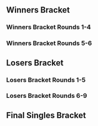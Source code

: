 {{DISPLAYTITLE:The Second Annual PSG Classic: Singles Bracket}}{{SetGame|melee}}
{{tabs static
|name1=Overview
|link1=The Second Annual PSG Classic
|name2=Singles Bracket
|link2=The Second Annual PSG Classic/Singles Bracket
|This=2
}}<br/><!-- Generated with http://tournament-nub.rhcloud.com/toliquipedia name=vegassmash-psgclassic2melee -->

==Winners Bracket==
===Winners Bracket Rounds 1-4===
{{128DEWBracketA
|r1m1p1=Westballz |r1m1p1flag=us |r1m1p1score=W |r1m1win=1
|r1m1p2=Bye |r1m1p2flag= |r1m1p2score=-

|r1m2p1=hellabryan |r1m2p1flag= |r1m2p1score=2 |r1m2win=1
|r1m2p2=Dranyos |r1m2p2flag= |r1m2p2score=0

|r1m3p1=YattaDante |r1m3p1flag= |r1m3p1score=W |r1m3win=1
|r1m3p2=Bye |r1m3p2flag= |r1m3p2score=-

|r1m4p1=Chooch |r1m4p1flag= |r1m4p1score=W |r1m4win=1
|r1m4p2=Bye |r1m4p2flag= |r1m4p2score=-

|r1m5p1=JpegImage |r1m5p1flag=us |r1m5p1score=W |r1m5win=1
|r1m5p2=Bye |r1m5p2flag= |r1m5p2score=-

|r1m6p1=Echo |r1m6p1flag= |r1m6p1score=W |r1m6win=1
|r1m6p2=Bye |r1m6p2flag= |r1m6p2score=-

|r1m7p1=Volvo |r1m7p1flag= |r1m7p1score=W |r1m7win=1
|r1m7p2=Bye |r1m7p2flag= |r1m7p2score=-

|r1m8p1=Koschka |r1m8p1flag= |r1m8p1score=W |r1m8win=1
|r1m8p2=Bye |r1m8p2flag= |r1m8p2score=-

|r1m9p1=PB&J |r1m9p1flag=us |r1m9p1score=W |r1m9win=1
|r1m9p2=Bye |r1m9p2flag= |r1m9p2score=-

|r1m10p1=Tino |r1m10p1flag= |r1m10p1score=0 |r1m10win=2
|r1m10p2=Shreckkisses |r1m10p2flag= |r1m10p2score=2

|r1m11p1=Anjo |r1m11p1flag= |r1m11p1score=W |r1m11win=1
|r1m11p2=Bye |r1m11p2flag= |r1m11p2score=-

|r1m12p1=Johnny D |r1m12p1flag= |r1m12p1score=W |r1m12win=1
|r1m12p2=Bye |r1m12p2flag= |r1m12p2score=-

|r1m13p1=Triple R |r1m13p1flag=us |r1m13p1score=W |r1m13win=1
|r1m13p2=Bye |r1m13p2flag= |r1m13p2score=-

|r1m14p1=Ray |r1m14p1flag= |r1m14p1score=W |r1m14win=1
|r1m14p2=Bye |r1m14p2flag= |r1m14p2score=-

|r1m15p1=Goose |r1m15p1flag= |r1m15p1score=W |r1m15win=1
|r1m15p2=Bye |r1m15p2flag= |r1m15p2score=-

|r1m16p1=TC Luck |r1m16p1flag= |r1m16p1score=W |r1m16win=1
|r1m16p2=Bye |r1m16p2flag= |r1m16p2score=-

|r1m17p1=StriCNYN3 |r1m17p1flag=us |r1m17p1score=W |r1m17win=1
|r1m17p2=Bye |r1m17p2flag= |r1m17p2score=-

|r1m18p1=J Bob |r1m18p1flag= |r1m18p1score=2 |r1m18win=1
|r1m18p2=Yoohoo |r1m18p2flag= |r1m18p2score=0

|r1m19p1=BDR |r1m19p1flag= |r1m19p1score=W |r1m19win=1
|r1m19p2=Bye |r1m19p2flag= |r1m19p2score=-

|r1m20p1=Bayless |r1m20p1flag= |r1m20p1score=W |r1m20win=1
|r1m20p2=Bye |r1m20p2flag= |r1m20p2score=-

|r1m21p1=SK92 |r1m21p1flag=us |r1m21p1score=W |r1m21win=1
|r1m21p2=Bye |r1m21p2flag= |r1m21p2score=-

|r1m22p1=WhiskeyMilk |r1m22p1flag= |r1m22p1score=W |r1m22win=1
|r1m22p2=Bye |r1m22p2flag= |r1m22p2score=-

|r1m23p1=The Biggest C |r1m23p1flag= |r1m23p1score=W |r1m23win=1
|r1m23p2=Bye |r1m23p2flag= |r1m23p2score=-

|r1m24p1=Rattigan |r1m24p1flag= |r1m24p1score=W |r1m24win=1
|r1m24p2=Bye |r1m24p2flag= |r1m24p2score=-

|r1m25p1=dizzkidboogie |r1m25p1flag=us |r1m25p1score=W |r1m25win=1
|r1m25p2=Bye |r1m25p2flag= |r1m25p2score=-

|r1m26p1=ADLP |r1m26p1flag= |r1m26p1score=0 |r1m26win=2
|r1m26p2=NugS |r1m26p2flag= |r1m26p2score=2

|r1m27p1=Fija |r1m27p1flag= |r1m27p1score=W |r1m27win=1
|r1m27p2=Bye |r1m27p2flag= |r1m27p2score=-

|r1m28p1=Ayu |r1m28p1flag= |r1m28p1score=W |r1m28win=1
|r1m28p2=Bye |r1m28p2flag= |r1m28p2score=-

|r1m29p1=Roche |r1m29p1flag=cl |r1m29p1score=W |r1m29win=1
|r1m29p2=Bye |r1m29p2flag= |r1m29p2score=-

|r1m30p1=Gibbles |r1m30p1flag= |r1m30p1score=W |r1m30win=1
|r1m30p2=Bye |r1m30p2flag= |r1m30p2score=-

|r1m31p1=Bpak |r1m31p1flag= |r1m31p1score=W |r1m31win=1
|r1m31p2=Bye |r1m31p2flag= |r1m31p2score=-

|r1m32p1=Alex |r1m32p1flag= |r1m32p1score=W |r1m32win=1
|r1m32p2=Bye |r1m32p2flag= |r1m32p2score=-

|r1m33p1=DJ Nintendo |r1m33p1flag=us |r1m33p1score=W |r1m33win=1
|r1m33p2=Bye |r1m33p2flag= |r1m33p2score=-

|r1m34p1=Ralph |r1m34p1flag=us |r1m34p1score=1 |r1m34win=2
|r1m34p2=Trick |r1m34p2flag= |r1m34p2score=2

|r1m35p1=MMX |r1m35p1flag= |r1m35p1score=W |r1m35win=1
|r1m35p2=Bye |r1m35p2flag= |r1m35p2score=-

|r1m36p1=Studmuffin |r1m36p1flag= |r1m36p1score=W |r1m36win=1
|r1m36p2=Bye |r1m36p2flag= |r1m36p2score=-

|r1m37p1=Saiko |r1m37p1flag= |r1m37p1score=W |r1m37win=1
|r1m37p2=Bye |r1m37p2flag= |r1m37p2score=-

|r1m38p1=TD |r1m38p1flag= |r1m38p1score=W |r1m38win=1
|r1m38p2=Bye |r1m38p2flag= |r1m38p2score=-

|r1m39p1=Coon |r1m39p1flag= |r1m39p1score=W |r1m39win=1
|r1m39p2=Bye |r1m39p2flag= |r1m39p2score=-

|r1m40p1=Spam |r1m40p1flag= |r1m40p1score=W |r1m40win=1
|r1m40p2=Bye |r1m40p2flag= |r1m40p2score=-

|r1m41p1=Chain-Ace |r1m41p1flag=us |r1m41p1score=W |r1m41win=1
|r1m41p2=Bye |r1m41p2flag= |r1m41p2score=-

|r1m42p1=CloudSquall |r1m42p1flag= |r1m42p1score=2 |r1m42win=1
|r1m42p2=Kopaka |r1m42p2flag= |r1m42p2score=1

|r1m43p1=Bacon |r1m43p1flag= |r1m43p1score=W |r1m43win=1
|r1m43p2=Bye |r1m43p2flag= |r1m43p2score=-

|r1m44p1=Doogless |r1m44p1flag= |r1m44p1score=W |r1m44win=1
|r1m44p2=Bye |r1m44p2flag= |r1m44p2score=-

|r1m45p1=Firefly |r1m45p1flag= |r1m45p1score=W |r1m45win=1
|r1m45p2=Bye |r1m45p2flag= |r1m45p2score=-

|r1m46p1=Zeta |r1m46p1flag= |r1m46p1score=W |r1m46win=1
|r1m46p2=Bye |r1m46p2flag= |r1m46p2score=-

|r1m47p1=Mittens |r1m47p1flag=ca |r1m47p1score=W |r1m47win=1
|r1m47p2=Bye |r1m47p2flag= |r1m47p2score=-

|r1m48p1=Matsson |r1m48p1flag= |r1m48p1score=W |r1m48win=1
|r1m48p2=Bye |r1m48p2flag= |r1m48p2score=-

|r1m49p1=The Moon |r1m49p1flag=us |r1m49p1score=W |r1m49win=1
|r1m49p2=Bye |r1m49p2flag= |r1m49p2score=-

|r1m50p1=RCA |r1m50p1flag= |r1m50p1score=2 |r1m50win=1
|r1m50p2=TolerableZero |r1m50p2flag= |r1m50p2score=1

|r1m51p1=TheZeroFaReal |r1m51p1flag= |r1m51p1score=W |r1m51win=1
|r1m51p2=Bye |r1m51p2flag= |r1m51p2score=-

|r1m52p1=indie dave |r1m52p1flag= |r1m52p1score=W |r1m52win=1
|r1m52p2=Bye |r1m52p2flag= |r1m52p2score=-

|r1m53p1=trahh |r1m53p1flag= |r1m53p1score=W |r1m53win=1
|r1m53p2=Bye |r1m53p2flag= |r1m53p2score=-

|r1m54p1=TaTo |r1m54p1flag= |r1m54p1score=W |r1m54win=1
|r1m54p2=Bye |r1m54p2flag= |r1m54p2score=-

|r1m55p1=GW dansdaman |r1m55p1flag= |r1m55p1score=W |r1m55win=1
|r1m55p2=Bye |r1m55p2flag= |r1m55p2score=-

|r1m56p1=Volk |r1m56p1flag= |r1m56p1score=W |r1m56win=1
|r1m56p2=Bye |r1m56p2flag= |r1m56p2score=-

|r1m57p1=OkamiBW |r1m57p1flag=us |r1m57p1score=W |r1m57win=1
|r1m57p2=Bye |r1m57p2flag= |r1m57p2score=-

|r1m58p1=squallette |r1m58p1flag= |r1m58p1score=0 |r1m58win=2
|r1m58p2=Yardsale |r1m58p2flag= |r1m58p2score=2

|r1m59p1=Lalo |r1m59p1flag= |r1m59p1score=W |r1m59win=1
|r1m59p2=Bye |r1m59p2flag= |r1m59p2score=-

|r1m60p1=Nordy |r1m60p1flag= |r1m60p1score=W |r1m60win=1
|r1m60p2=Bye |r1m60p2flag= |r1m60p2score=-

|r1m61p1=D. Disciple |r1m61p1flag= |r1m61p1score=W |r1m61win=1
|r1m61p2=Bye |r1m61p2flag= |r1m61p2score=-

|r1m62p1=Sweats |r1m62p1flag= |r1m62p1score=W |r1m62win=1
|r1m62p2=Bye |r1m62p2flag= |r1m62p2score=-

|r1m63p1=Carl Sweatshirt |r1m63p1flag= |r1m63p1score=W |r1m63win=1
|r1m63p2=Bye |r1m63p2flag= |r1m63p2score=-

|r1m64p1=Kwin |r1m64p1flag= |r1m64p1score=W |r1m64win=1
|r1m64p2=Bye |r1m64p2flag= |r1m64p2score=-

|r2m1p1=Westballz |r2m1p1flag=us |r2m1p1score=2 |r2m1win=1
|r2m1p2=hellabryan |r2m1p2flag= |r2m1p2score=0

|r2m2p1=YattaDante |r2m2p1flag= |r2m2p1score=2 |r2m2win=1
|r2m2p2=Chooch |r2m2p2flag= |r2m2p2score=0

|r2m3p1=JpegImage |r2m3p1flag=us |r2m3p1score=2 |r2m3win=1
|r2m3p2=Echo |r2m3p2flag= |r2m3p2score=0

|r2m4p1=Volvo |r2m4p1flag= |r2m4p1score=2 |r2m4win=1
|r2m4p2=Koschka |r2m4p2flag= |r2m4p2score=0

|r2m5p1=PB&J |r2m5p1flag=us |r2m5p1score=2 |r2m5win=1
|r2m5p2=Shreckkisses |r2m5p2flag= |r2m5p2score=0

|r2m6p1=Anjo |r2m6p1flag= |r2m6p1score=2 |r2m6win=1
|r2m6p2=Johnny D |r2m6p2flag= |r2m6p2score=0

|r2m7p1=Triple R |r2m7p1flag=us |r2m7p1score=2 |r2m7win=1
|r2m7p2=Ray |r2m7p2flag= |r2m7p2score=0

|r2m8p1=Goose |r2m8p1flag= |r2m8p1score=0 |r2m8win=2
|r2m8p2=TC Luck |r2m8p2flag= |r2m8p2score=2

|r2m9p1=StriCNYN3 |r2m9p1flag=us |r2m9p1score=2 |r2m9win=1
|r2m9p2=J Bob |r2m9p2flag= |r2m9p2score=0

|r2m10p1=BDR |r2m10p1flag= |r2m10p1score=2 |r2m10win=1
|r2m10p2=Bayless |r2m10p2flag= |r2m10p2score=0

|r2m11p1=SK92 |r2m11p1flag=us |r2m11p1score=2 |r2m11win=1
|r2m11p2=WhiskeyMilk |r2m11p2flag= |r2m11p2score=0

|r2m12p1=The Biggest C |r2m12p1flag= |r2m12p1score=2 |r2m12win=1
|r2m12p2=Rattigan |r2m12p2flag= |r2m12p2score=1

|r2m13p1=dizzkidboogie |r2m13p1flag=us |r2m13p1score=2 |r2m13win=1
|r2m13p2=NugS |r2m13p2flag= |r2m13p2score=0

|r2m14p1=Fija |r2m14p1flag= |r2m14p1score=0 |r2m14win=2
|r2m14p2=Ayu |r2m14p2flag= |r2m14p2score=2

|r2m15p1=Roche |r2m15p1flag=cl |r2m15p1score=2 |r2m15win=1
|r2m15p2=Gibbles |r2m15p2flag= |r2m15p2score=0

|r2m16p1=Bpak |r2m16p1flag= |r2m16p1score=2 |r2m16win=1
|r2m16p2=Alex |r2m16p2flag= |r2m16p2score=0

|r2m17p1=DJ Nintendo |r2m17p1flag=us |r2m17p1score=2 |r2m17win=1
|r2m17p2=Trick |r2m17p2flag= |r2m17p2score=0

|r2m18p1=MMX |r2m18p1flag= |r2m18p1score=0 |r2m18win=2
|r2m18p2=Studmuffin |r2m18p2flag= |r2m18p2score=2

|r2m19p1=Saiko |r2m19p1flag= |r2m19p1score=2 |r2m19win=1
|r2m19p2=TD |r2m19p2flag= |r2m19p2score=0

|r2m20p1=Coon |r2m20p1flag= |r2m20p1score=0 |r2m20win=2
|r2m20p2=Spam |r2m20p2flag= |r2m20p2score=2

|r2m21p1=Chain-Ace |r2m21p1flag=us |r2m21p1score=2 |r2m21win=1
|r2m21p2=CloudSquall |r2m21p2flag= |r2m21p2score=0

|r2m22p1=Bacon |r2m22p1flag= |r2m22p1score=2 |r2m22win=1
|r2m22p2=Doogless |r2m22p2flag= |r2m22p2score=0

|r2m23p1=Firefly |r2m23p1flag= |r2m23p1score=2 |r2m23win=1
|r2m23p2=Zeta |r2m23p2flag= |r2m23p2score=0

|r2m24p1=Mittens |r2m24p1flag=ca |r2m24p1score=2 |r2m24win=1
|r2m24p2=Matsson |r2m24p2flag= |r2m24p2score=0

|r2m25p1=The Moon |r2m25p1flag=us |r2m25p1score=2 |r2m25win=1
|r2m25p2=RCA |r2m25p2flag= |r2m25p2score=0

|r2m26p1=TheZeroFaReal |r2m26p1flag= |r2m26p1score=2 |r2m26win=1
|r2m26p2=indie dave |r2m26p2flag= |r2m26p2score=0

|r2m27p1=trahh |r2m27p1flag= |r2m27p1score=2 |r2m27win=1
|r2m27p2=TaTo |r2m27p2flag= |r2m27p2score=0

|r2m28p1=GW dansdaman |r2m28p1flag= |r2m28p1score=2 |r2m28win=1
|r2m28p2=Volk |r2m28p2flag= |r2m28p2score=0

|r2m29p1=OkamiBW |r2m29p1flag=us |r2m29p1score=2 |r2m29win=1
|r2m29p2=Yardsale |r2m29p2flag= |r2m29p2score=0

|r2m30p1=Lalo |r2m30p1flag= |r2m30p1score=2 |r2m30win=1
|r2m30p2=Nordy |r2m30p2flag= |r2m30p2score=1

|r2m31p1=D. Disciple |r2m31p1flag= |r2m31p1score=2 |r2m31win=1
|r2m31p2=Sweats |r2m31p2flag= |r2m31p2score=0

|r2m32p1=Carl Sweatshirt |r2m32p1flag= |r2m32p1score=2 |r2m32win=1
|r2m32p2=Kwin |r2m32p2flag= |r2m32p2score=0

|r3m1p1=Westballz |r3m1p1flag=us |r3m1p1score=2 |r3m1win=1
|r3m1p2=YattaDante |r3m1p2flag= |r3m1p2score=0

|r3m2p1=JpegImage |r3m2p1flag=us |r3m2p1score=2 |r3m2win=1
|r3m2p2=Volvo |r3m2p2flag= |r3m2p2score=0

|r3m3p1=PB&J |r3m3p1flag=us |r3m3p1score=1 |r3m3win=2
|r3m3p2=Anjo |r3m3p2flag= |r3m3p2score=2

|r3m4p1=Triple R |r3m4p1flag=us |r3m4p1score=2 |r3m4win=1
|r3m4p2=TC Luck |r3m4p2flag= |r3m4p2score=0

|r3m5p1=StriCNYN3 |r3m5p1flag=us |r3m5p1score=2 |r3m5win=1
|r3m5p2=BDR |r3m5p2flag= |r3m5p2score=0

|r3m6p1=SK92 |r3m6p1flag=us |r3m6p1score=2 |r3m6win=1
|r3m6p2=The Biggest C |r3m6p2flag= |r3m6p2score=0

|r3m7p1=dizzkidboogie |r3m7p1flag=us |r3m7p1score=2 |r3m7win=1
|r3m7p2=Ayu |r3m7p2flag= |r3m7p2score=0

|r3m8p1=Roche |r3m8p1flag=cl |r3m8p1score=2 |r3m8win=1
|r3m8p2=Bpak |r3m8p2flag= |r3m8p2score=0

|r3m9p1=DJ Nintendo |r3m9p1flag=us |r3m9p1score=2 |r3m9win=1
|r3m9p2=Studmuffin |r3m9p2flag= |r3m9p2score=0

|r3m10p1=Saiko |r3m10p1flag= |r3m10p1score=2 |r3m10win=1
|r3m10p2=Spam |r3m10p2flag= |r3m10p2score=0

|r3m11p1=Chain-Ace |r3m11p1flag=us |r3m11p1score=2 |r3m11win=1
|r3m11p2=Bacon |r3m11p2flag= |r3m11p2score=0

|r3m12p1=Firefly |r3m12p1flag= |r3m12p1score=0 |r3m12win=2
|r3m12p2=Mittens |r3m12p2flag=ca |r3m12p2score=2

|r3m13p1=The Moon |r3m13p1flag=us |r3m13p1score=2 |r3m13win=1
|r3m13p2=TheZeroFaReal |r3m13p2flag= |r3m13p2score=0

|r3m14p1=trahh |r3m14p1flag= |r3m14p1score=2 |r3m14win=1
|r3m14p2=GW dansdaman |r3m14p2flag= |r3m14p2score=0

|r3m15p1=OkamiBW |r3m15p1flag=us |r3m15p1score=2 |r3m15win=1
|r3m15p2=Lalo |r3m15p2flag= |r3m15p2score=0

|r3m16p1=D. Disciple |r3m16p1flag= |r3m16p1score=2 |r3m16win=1
|r3m16p2=Carl Sweatshirt |r3m16p2flag= |r3m16p2score=0

|r4m1p1=Westballz |r4m1p1flag=us |r4m1p1score=2 |r4m1win=1
|r4m1p2=JpegImage |r4m1p2flag=us |r4m1p2score=1

|r4m2p1=Anjo |r4m2p1flag= |r4m2p1score=0 |r4m2win=2
|r4m2p2=Triple R |r4m2p2flag=us |r4m2p2score=2

|r4m3p1=StriCNYN3 |r4m3p1flag=us |r4m3p1score=2 |r4m3win=1
|r4m3p2=SK92 |r4m3p2flag=us |r4m3p2score=0

|r4m4p1=dizzkidboogie |r4m4p1flag=us |r4m4p1score=2 |r4m4win=1
|r4m4p2=Roche |r4m4p2flag=cl |r4m4p2score=0

|r4m5p1=DJ Nintendo |r4m5p1flag=us |r4m5p1score=2 |r4m5win=1
|r4m5p2=Saiko |r4m5p2flag= |r4m5p2score=0

|r4m6p1=Chain-Ace |r4m6p1flag=us |r4m6p1score=1 |r4m6win=2
|r4m6p2=Mittens |r4m6p2flag=ca |r4m6p2score=2

|r4m7p1=The Moon |r4m7p1flag=us |r4m7p1score=2 |r4m7win=1
|r4m7p2=trahh |r4m7p2flag= |r4m7p2score=0

|r4m8p1=OkamiBW |r4m8p1flag=us |r4m8p1score=2 |r4m8win=1
|r4m8p2=D. Disciple |r4m8p2flag= |r4m8p2score=0
}}
===Winners Bracket Rounds 5-6===
{{8DEWBracketA
|R1=Winners Round 5
|R2=Winners Round 6

|r1m1p1=Westballz |r1m1p1flag=us |r1m1p1score=2 |r1m1win=1
|r1m1p2=Triple R |r1m1p2flag=us |r1m1p2score=0

|r1m2p1=StriCNYN3 |r1m2p1flag=us |r1m2p1score=1 |r1m2win=2
|r1m2p2=dizzkidboogie |r1m2p2flag=us |r1m2p2score=2

|r1m3p1=DJ Nintendo |r1m3p1flag=us |r1m3p1score=2 |r1m3win=1
|r1m3p2=Mittens |r1m3p2flag=ca |r1m3p2score=0

|r1m4p1=The Moon |r1m4p1flag=us |r1m4p1score=2 |r1m4win=1
|r1m4p2=OkamiBW |r1m4p2flag=us |r1m4p2score=1

|r2m1p1=Westballz |r2m1p1flag=us |r2m1p1score=3 |r2m1win=1
|r2m1p2=dizzkidboogie |r2m1p2flag=us |r2m1p2score=2

|r2m2p1=DJ Nintendo |r2m2p1flag=us |r2m2p1score=3 |r2m2win=1
|r2m2p2=The Moon |r2m2p2flag=us |r2m2p2score=1
}}

==Losers Bracket==
===Losers Bracket Rounds 1-5===
{{96DELBracketSmwA
|tourneylink=The Second Annual PSG Classic
|tourneyname=The Second Annual PSG Classic
|l1placement=65-96
|l2placement=49-64
|l3placement=33-48
|l4placement=25-32
|l5placement=17-24

|l1m1p1=Kwin |l1m1p1flag= |l1m1p1score=2 |l1m1win=1
|l1m1p2=Dranyos |l1m1p2flag= |l1m1p2score=0

|l1m2p1=Sweats |l1m2p1flag= |l1m2p1score=W |l1m2win=1
|l1m2p2=Bye |l1m2p2flag= |l1m2p2score=-

|l1m3p1=Nordy |l1m3p1flag= |l1m3p1score=W |l1m3win=1
|l1m3p2=Bye |l1m3p2flag= |l1m3p2score=-

|l1m4p1=Yardsale |l1m4p1flag= |l1m4p1score=W |l1m4win=1
|l1m4p2=Bye |l1m4p2flag= |l1m4p2score=-

|l1m5p1=Volk |l1m5p1flag= |l1m5p1score=2 |l1m5win=1
|l1m5p2=Tino |l1m5p2flag= |l1m5p2score=0

|l1m6p1=TaTo |l1m6p1flag= |l1m6p1score=W |l1m6win=1
|l1m6p2=Bye |l1m6p2flag= |l1m6p2score=-

|l1m7p1=indie dave |l1m7p1flag= |l1m7p1score=W |l1m7win=1
|l1m7p2=Bye |l1m7p2flag= |l1m7p2score=-

|l1m8p1=RCA |l1m8p1flag= |l1m8p1score=W |l1m8win=1
|l1m8p2=Bye |l1m8p2flag= |l1m8p2score=-

|l1m9p1=Matsson |l1m9p1flag= |l1m9p1score=0 |l1m9win=2
|l1m9p2=Yoohoo |l1m9p2flag= |l1m9p2score=2

|l1m10p1=Zeta |l1m10p1flag= |l1m10p1score=W |l1m10win=1
|l1m10p2=Bye |l1m10p2flag= |l1m10p2score=-

|l1m11p1=Doogless |l1m11p1flag= |l1m11p1score=W |l1m11win=1
|l1m11p2=Bye |l1m11p2flag= |l1m11p2score=-

|l1m12p1=CloudSquall |l1m12p1flag= |l1m12p1score=W |l1m12win=1
|l1m12p2=Bye |l1m12p2flag= |l1m12p2score=-

|l1m13p1=Coon |l1m13p1flag= |l1m13p1score=0 |l1m13win=2
|l1m13p2=ADLP |l1m13p2flag= |l1m13p2score=2

|l1m14p1=TD |l1m14p1flag= |l1m14p1score=W |l1m14win=1
|l1m14p2=Bye |l1m14p2flag= |l1m14p2score=-

|l1m15p1=MMX |l1m15p1flag= |l1m15p1score=W |l1m15win=1
|l1m15p2=Bye |l1m15p2flag= |l1m15p2score=-

|l1m16p1=Trick |l1m16p1flag= |l1m16p1score=W |l1m16win=1
|l1m16p2=Bye |l1m16p2flag= |l1m16p2score=-

|l1m17p1=Alex |l1m17p1flag= |l1m17p1score=2 |l1m17win=1
|l1m17p2=Ralph |l1m17p2flag=us |l1m17p2score=0

|l1m18p1=Gibbles |l1m18p1flag= |l1m18p1score=W |l1m18win=1
|l1m18p2=Bye |l1m18p2flag= |l1m18p2score=-

|l1m19p1=Fija |l1m19p1flag= |l1m19p1score=W |l1m19win=1
|l1m19p2=Bye |l1m19p2flag= |l1m19p2score=-

|l1m20p1=NugS |l1m20p1flag= |l1m20p1score=W |l1m20win=1
|l1m20p2=Bye |l1m20p2flag= |l1m20p2score=-

|l1m21p1=Rattigan |l1m21p1flag= |l1m21p1score=2 |l1m21win=1
|l1m21p2=Kopaka |l1m21p2flag= |l1m21p2score=0

|l1m22p1=WhiskeyMilk |l1m22p1flag= |l1m22p1score=W |l1m22win=1
|l1m22p2=Bye |l1m22p2flag= |l1m22p2score=-

|l1m23p1=Bayless |l1m23p1flag= |l1m23p1score=W |l1m23win=1
|l1m23p2=Bye |l1m23p2flag= |l1m23p2score=-

|l1m24p1=J Bob |l1m24p1flag= |l1m24p1score=W |l1m24win=1
|l1m24p2=Bye |l1m24p2flag= |l1m24p2score=-

|l1m25p1=Goose |l1m25p1flag= |l1m25p1score=1 |l1m25win=2
|l1m25p2=TolerableZero |l1m25p2flag= |l1m25p2score=2

|l1m26p1=Ray |l1m26p1flag= |l1m26p1score=W |l1m26win=1
|l1m26p2=Bye |l1m26p2flag= |l1m26p2score=-

|l1m27p1=Johnny D |l1m27p1flag= |l1m27p1score=W |l1m27win=1
|l1m27p2=Bye |l1m27p2flag= |l1m27p2score=-

|l1m28p1=Shreckkisses |l1m28p1flag= |l1m28p1score=W |l1m28win=1
|l1m28p2=Bye |l1m28p2flag= |l1m28p2score=-

|l1m29p1=Koschka |l1m29p1flag= |l1m29p1score=2 |l1m29win=1
|l1m29p2=squallette |l1m29p2flag= |l1m29p2score=0

|l1m30p1=Echo |l1m30p1flag= |l1m30p1score=W |l1m30win=1
|l1m30p2=Bye |l1m30p2flag= |l1m30p2score=-

|l1m31p1=Chooch |l1m31p1flag= |l1m31p1score=W |l1m31win=1
|l1m31p2=Bye |l1m31p2flag= |l1m31p2score=-

|l1m32p1=hellabryan |l1m32p1flag= |l1m32p1score=W |l1m32win=1
|l1m32p2=Bye |l1m32p2flag= |l1m32p2score=-

|l2m1p1=Kwin |l2m1p1flag= |l2m1p1score=0 |l2m1win=2
|l2m1p2=Sweats |l2m1p2flag= |l2m1p2score=2

|l2m2p1=Nordy |l2m2p1flag= |l2m2p1score=0 |l2m2win=2
|l2m2p2=Yardsale |l2m2p2flag= |l2m2p2score=2

|l2m3p1=Volk |l2m3p1flag= |l2m3p1score=0 |l2m3win=2
|l2m3p2=TaTo |l2m3p2flag= |l2m3p2score=2

|l2m4p1=indie dave |l2m4p1flag= |l2m4p1score=2 |l2m4win=1
|l2m4p2=RCA |l2m4p2flag= |l2m4p2score=0

|l2m5p1=Yoohoo |l2m5p1flag= |l2m5p1score=0 |l2m5win=2
|l2m5p2=Zeta |l2m5p2flag= |l2m5p2score=2

|l2m6p1=Doogless |l2m6p1flag= |l2m6p1score=0 |l2m6win=2
|l2m6p2=CloudSquall |l2m6p2flag= |l2m6p2score=2

|l2m7p1=ADLP |l2m7p1flag= |l2m7p1score=0 |l2m7win=2
|l2m7p2=TD |l2m7p2flag= |l2m7p2score=2

|l2m8p1=MMX |l2m8p1flag= |l2m8p1score=0 |l2m8win=2
|l2m8p2=Trick |l2m8p2flag= |l2m8p2score=2

|l2m9p1=Alex |l2m9p1flag= |l2m9p1score=2 |l2m9win=1
|l2m9p2=Gibbles |l2m9p2flag= |l2m9p2score=0

|l2m10p1=Fija |l2m10p1flag= |l2m10p1score=1 |l2m10win=2
|l2m10p2=NugS |l2m10p2flag= |l2m10p2score=2

|l2m11p1=Rattigan |l2m11p1flag= |l2m11p1score=2 |l2m11win=1
|l2m11p2=WhiskeyMilk |l2m11p2flag= |l2m11p2score=0

|l2m12p1=Bayless |l2m12p1flag= |l2m12p1score=2 |l2m12win=1
|l2m12p2=J Bob |l2m12p2flag= |l2m12p2score=0

|l2m13p1=TolerableZero |l2m13p1flag= |l2m13p1score=2 |l2m13win=1
|l2m13p2=Ray |l2m13p2flag= |l2m13p2score=0

|l2m14p1=Johnny D |l2m14p1flag= |l2m14p1score=1 |l2m14win=2
|l2m14p2=Shreckkisses |l2m14p2flag= |l2m14p2score=2

|l2m15p1=Koschka |l2m15p1flag= |l2m15p1score=0 |l2m15win=2
|l2m15p2=Echo |l2m15p2flag= |l2m15p2score=2

|l2m16p1=Chooch |l2m16p1flag= |l2m16p1score=0 |l2m16win=2
|l2m16p2=hellabryan |l2m16p2flag= |l2m16p2score=2

|l3m1p1=Bpak |l3m1p1flag= |l3m1p1score=2 |l3m1win=1
|l3m1p2=Sweats |l3m1p2flag= |l3m1p2score=0

|l3m2p1=Ayu |l3m2p1flag= |l3m2p1score=0 |l3m2win=2
|l3m2p2=Yardsale |l3m2p2flag= |l3m2p2score=2

|l3m3p1=The Biggest C |l3m3p1flag= |l3m3p1score=2 |l3m3win=1
|l3m3p2=TaTo |l3m3p2flag= |l3m3p2score=0

|l3m4p1=BDR |l3m4p1flag= |l3m4p1score=2 |l3m4win=1
|l3m4p2=indie dave |l3m4p2flag= |l3m4p2score=0

|l3m5p1=TC Luck |l3m5p1flag= |l3m5p1score=2 |l3m5win=1
|l3m5p2=Zeta |l3m5p2flag= |l3m5p2score=1

|l3m6p1=PB&J |l3m6p1flag=us |l3m6p1score=0 |l3m6win=2
|l3m6p2=CloudSquall |l3m6p2flag= |l3m6p2score=2

|l3m7p1=Volvo |l3m7p1flag= |l3m7p1score=2 |l3m7win=1
|l3m7p2=TD |l3m7p2flag= |l3m7p2score=0

|l3m8p1=YattaDante |l3m8p1flag= |l3m8p1score=1 |l3m8win=2
|l3m8p2=Trick |l3m8p2flag= |l3m8p2score=2

|l3m9p1=Carl Sweatshirt |l3m9p1flag= |l3m9p1score=2 |l3m9win=1
|l3m9p2=Alex |l3m9p2flag= |l3m9p2score=0

|l3m10p1=Lalo |l3m10p1flag= |l3m10p1score=0 |l3m10win=2
|l3m10p2=NugS |l3m10p2flag= |l3m10p2score=2

|l3m11p1=GW dansdaman |l3m11p1flag= |l3m11p1score=2 |l3m11win=1
|l3m11p2=Rattigan |l3m11p2flag= |l3m11p2score=0

|l3m12p1=TheZeroFaReal |l3m12p1flag= |l3m12p1score=1 |l3m12win=2
|l3m12p2=Bayless |l3m12p2flag= |l3m12p2score=2

|l3m13p1=Firefly |l3m13p1flag= |l3m13p1score=2 |l3m13win=1
|l3m13p2=TolerableZero |l3m13p2flag= |l3m13p2score=0

|l3m14p1=Bacon |l3m14p1flag= |l3m14p1score=2 |l3m14win=1
|l3m14p2=Shreckkisses |l3m14p2flag= |l3m14p2score=0

|l3m15p1=Spam |l3m15p1flag= |l3m15p1score=2 |l3m15win=1
|l3m15p2=Echo |l3m15p2flag= |l3m15p2score=1

|l3m16p1=Studmuffin |l3m16p1flag= |l3m16p1score=2 |l3m16win=1
|l3m16p2=hellabryan |l3m16p2flag= |l3m16p2score=0

|l4m1p1=Bpak |l4m1p1flag= |l4m1p1score=1 |l4m1win=2
|l4m1p2=Yardsale |l4m1p2flag= |l4m1p2score=2

|l4m2p1=The Biggest C |l4m2p1flag= |l4m2p1score=0 |l4m2win=2
|l4m2p2=BDR |l4m2p2flag= |l4m2p2score=2

|l4m3p1=TC Luck |l4m3p1flag= |l4m3p1score=1 |l4m3win=2
|l4m3p2=CloudSquall |l4m3p2flag= |l4m3p2score=2

|l4m4p1=Volvo |l4m4p1flag= |l4m4p1score=2 |l4m4win=1
|l4m4p2=Trick |l4m4p2flag= |l4m4p2score=0

|l4m5p1=Carl Sweatshirt |l4m5p1flag= |l4m5p1score=0 |l4m5win=2
|l4m5p2=NugS |l4m5p2flag= |l4m5p2score=2

|l4m6p1=GW dansdaman |l4m6p1flag= |l4m6p1score=2 |l4m6win=1
|l4m6p2=Bayless |l4m6p2flag= |l4m6p2score=0

|l4m7p1=Firefly |l4m7p1flag= |l4m7p1score=0 |l4m7win=2
|l4m7p2=Bacon |l4m7p2flag= |l4m7p2score=2

|l4m8p1=Spam |l4m8p1flag= |l4m8p1score=0 |l4m8win=2
|l4m8p2=Studmuffin |l4m8p2flag= |l4m8p2score=2

|l5m1p1=Saiko |l5m1p1flag= |l5m1p1score=0 |l5m1win=2
|l5m1p2=Yardsale |l5m1p2flag= |l5m1p2score=2

|l5m2p1=Chain-Ace |l5m2p1flag=us |l5m2p1score=1 |l5m2win=2
|l5m2p2=BDR |l5m2p2flag= |l5m2p2score=2

|l5m3p1=trahh |l5m3p1flag= |l5m3p1score=2 |l5m3win=1
|l5m3p2=CloudSquall |l5m3p2flag= |l5m3p2score=1

|l5m4p1=D. Disciple |l5m4p1flag= |l5m4p1score=0 |l5m4win=2
|l5m4p2=Volvo |l5m4p2flag= |l5m4p2score=2

|l5m5p1=JpegImage |l5m5p1flag=us |l5m5p1score=2 |l5m5win=1
|l5m5p2=NugS |l5m5p2flag= |l5m5p2score=0

|l5m6p1=Anjo |l5m6p1flag= |l5m6p1score=1 |l5m6win=2
|l5m6p2=GW dansdaman |l5m6p2flag= |l5m6p2score=2

|l5m7p1=SK92 |l5m7p1flag=us |l5m7p1score=2 |l5m7win=1
|l5m7p2=Bacon |l5m7p2flag= |l5m7p2score=0

|l5m8p1=Roche |l5m8p1flag=cl |l5m8p1score=2 |l5m8win=1
|l5m8p2=Studmuffin |l5m8p2flag= |l5m8p2score=1
}}
===Losers Bracket Rounds 6-9===
{{16DELBracketSmwA
|tourneylink=The Second Annual PSG Classic
|tourneyname=The Second Annual PSG Classic
|l1placement=13-16
|l2placement=9-12
|l3placement=7-8
|l4placement=5-6
|L1=Losers Round 6
|L2=Losers Round 7
|L3=Losers Round 8
|L4=Losers Round 9

|l1m1p1=Yardsale |l1m1p1flag= |l1m1p1score=2 |l1m1win=1
|l1m1p2=BDR |l1m1p2flag= |l1m1p2score=0

|l1m2p1=trahh |l1m2p1flag= |l1m2p1score=2 |l1m2win=1
|l1m2p2=Volvo |l1m2p2flag= |l1m2p2score=1

|l1m3p1=JpegImage |l1m3p1flag=us |l1m3p1score=2 |l1m3win=1
|l1m3p2=GW dansdaman |l1m3p2flag= |l1m3p2score=0

|l1m4p1=SK92 |l1m4p1flag=us |l1m4p1score=0 |l1m4win=2
|l1m4p2=Roche |l1m4p2flag=cl |l1m4p2score=2

|l2m1p1=Triple R |l2m1p1flag=us |l2m1p1score=2 |l2m1win=1
|l2m1p2=Yardsale |l2m1p2flag= |l2m1p2score=0

|l2m2p1=StriCNYN3 |l2m2p1flag=us |l2m2p1score=2 |l2m2win=1
|l2m2p2=trahh |l2m2p2flag= |l2m2p2score=0

|l2m3p1=Mittens |l2m3p1flag=ca |l2m3p1score=0 |l2m3win=2
|l2m3p2=JpegImage |l2m3p2flag=us |l2m3p2score=2

|l2m4p1=OkamiBW |l2m4p1flag=us |l2m4p1score=2 |l2m4win=1
|l2m4p2=Roche |l2m4p2flag=cl |l2m4p2score=1

|l3m1p1=Triple R |l3m1p1flag=us |l3m1p1score=1 |l3m1win=2
|l3m1p2=StriCNYN3 |l3m1p2flag=us |l3m1p2score=3

|l3m2p1=JpegImage |l3m2p1flag=us |l3m2p1score=3 |l3m2win=1
|l3m2p2=OkamiBW |l3m2p2flag=us |l3m2p2score=1

|l4m1p1=The Moon |l4m1p1flag=us |l4m1p1score=3 |l4m1win=1
|l4m1p2=StriCNYN3 |l4m1p2flag=us |l4m1p2score=0

|l4m2p1=dizzkidboogie |l4m2p1flag=us |l4m2p1score=3 |l4m2win=1
|l4m2p2=JpegImage |l4m2p2flag=us |l4m2p2score=0
}}
<onlyinclude>
==Final Singles Bracket==
{{DEFinalSmwBracket
|tourneylink=The Second Annual PSG Classic
|tourneyname=The Second Annual PSG Classic
|l1placement=4
|r2placement=3
|r3loserplacement=2
|r3winnerplacement=1
|export_score=true

<!-- FROM WINNERS -->
|r1m1p1=Westballz |r1m1p1flag=us |r1m1p1score=3 |r1m1win=1
|r1m1p2=DJ Nintendo |r1m1p2flag=us |r1m1p2score=0

<!-- FROM LOSERS -->
|l1m1p1=The Moon |l1m1p1flag=us |l1m1p1score=1 |l1m1win=2
|l1m1p2=dizzkidboogie |l1m1p2flag=us |l1m1p2score=3

<!-- LOSERS FINALS -->
|r2m1p1=DJ Nintendo |r2m1p1flag=us |r2m1p1score=1 |r2m1win=2
|r2m1p2=dizzkidboogie |r2m1p2flag=us |r2m1p2score=3

<!-- GRAND FINALS -->
|r3m1p1=Westballz |r3m1p1flag=us |r3m1p1score=3 |r3m1win=1
|r3m1p2=dizzkidboogie |r3m1p2flag=us |r3m1p2score=1
}}
</onlyinclude>

